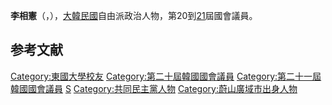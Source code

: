 {{BLP unsourced|time=2020-10-08T07:58:29+00:00}}
{{Infobox politician
| name = 李相憲<br>{{lang|ko|이상헌}}
| image = 
| caption = 
| birth_date = {{Birth date and age|1954|7|10}}
| birth_place = {{KOR}}[[慶尚南道|慶尚南道]]蔚山郡（今[[蔚山廣域市|蔚山廣域市]]）{{tsl|ko|농소동 (울산)|農所洞}}
| residence = {{KOR}}[[蔚山|蔚山]]
| nationality = {{ROK}}
| party = {{MPK}}
| other_names = 
| alma_mater = [[東國大學|東國大學]]
| office = {{flagicon|South Korea}} 第20-21屆[[韓國國會|韓國國會]]議員
| term_start = 2018年6月14日
| term_end = 
| constituency = [[蔚山|蔚山]][[北區_(蔚山)|北區]]
| predecessor = {{tsl|ko|윤종오|尹鍾五}}
| successor = 
}}

'''李相憲'''（{{kor|이상헌|李相憲|Lee Sang-heon}}，{{bd|1954年|7月10日}}），[[大韓民國|大韓民國]]自由派政治人物，第20到[[第21屆大韓民國國會議員名單|21]]屆國會議員。

== 参考文献 ==
<references />

{{DEFAULTSORT:Lee Sang-heon}}
[[Category:東國大學校友|Category:東國大學校友]]
[[Category:第二十屆韓國國會議員|Category:第二十屆韓國國會議員]]
[[Category:第二十一屆韓國國會議員|Category:第二十一屆韓國國會議員]]
[[Category:李姓|S]]
[[Category:共同民主黨人物|Category:共同民主黨人物]]
[[Category:蔚山廣域市出身人物|Category:蔚山廣域市出身人物]]